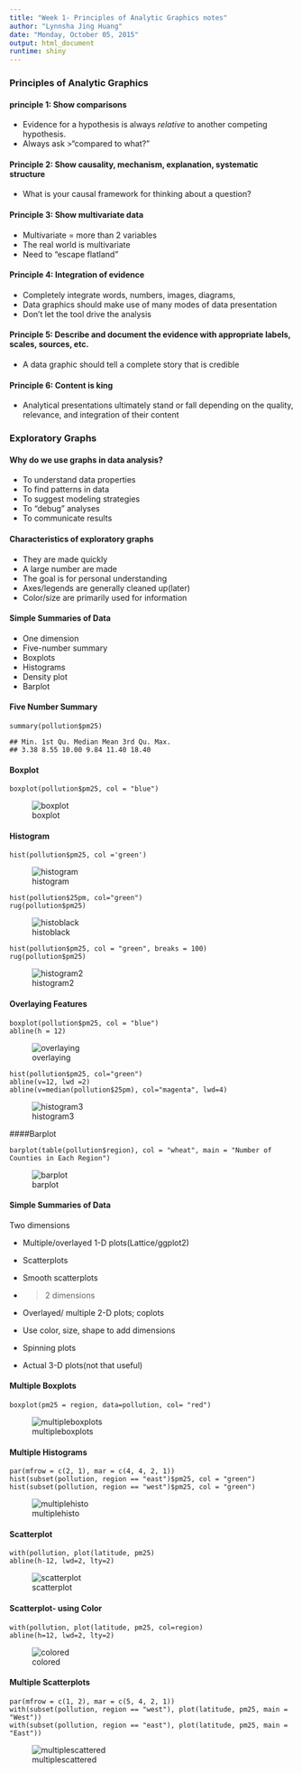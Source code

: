```yaml
---
title: "Week 1- Principles of Analytic Graphics notes"
author: "Lynnsha Jing Huang"
date: "Monday, October 05, 2015"
output: html_document
runtime: shiny
---
```

### Principles of Analytic Graphics
#### principle 1: Show comparisons
- Evidence for a hypothesis is always *relative* to another competing hypothesis.
- Always ask 
>"compared to what?"

#### Principle 2: Show causality, mechanism, explanation, systematic structure
- What is your causal framework for thinking about a question?

#### Principle 3: Show multivariate data
- Multivariate = more than 2 variables
- The real world is multivariate
- Need to "escape flatland"

#### Principle 4: Integration of evidence
- Completely integrate words, numbers, images, diagrams,
- Data graphics should make use of many modes of data presentation
- Don't let the tool drive the analysis

#### Principle 5: Describe and document the evidence with appropriate labels, scales, sources, etc.
- A data graphic should tell a complete story that is credible

#### Principle 6: Content is king
- Analytical presentations ultimately stand or fall depending on the quality, relevance, and integration of their content

### Exploratory Graphs 
#### Why do we use graphs in data analysis?

* To understand data properties
* To find patterns in data
* To suggest modeling strategies
* To "debug" analyses
* To communicate results

#### Characteristics of exploratory graphs

* They are made quickly
* A large number are made
* The goal is for personal understanding
* Axes/legends are generally cleaned up(later)
* Color/size are primarily used for information

#### Simple Summaries of Data
- One dimension
* Five-number summary
* Boxplots
* Histograms
* Density plot
* Barplot

#### Five Number Summary

```
summary(pollution$pm25)
```
```
## Min. 1st Qu. Median Mean 3rd Qu. Max.
## 3.38 8.55 10.00 9.84 11.40 18.40
```
#### Boxplot

```
boxplot(pollution$pm25, col = "blue")
```
![boxplot](https://cloud.githubusercontent.com/assets/10354653/10299325/a832cb96-6b9d-11e5-8ea6-7298c0468c40.GIF)

#### Histogram

```
hist(pollution$pm25, col ='green')
```
![histogram](https://cloud.githubusercontent.com/assets/10354653/10299384/618e4e8a-6b9e-11e5-8a84-cb771a40404d.GIF)

```
hist(pollution$25pm, col="green")
rug(pollution$pm25)
```
![histoblack](https://cloud.githubusercontent.com/assets/10354653/10299538/0f63d92a-6ba0-11e5-9cf2-41b30bb5ed0c.GIF)

```
hist(pollution$pm25, col = "green", breaks = 100)
rug(pollution$pm25)
```
![histogram2](https://cloud.githubusercontent.com/assets/10354653/10299385/647e7476-6b9e-11e5-8b45-0c58198132f9.GIF)

#### Overlaying Features

```
boxplot(pollution$pm25, col = "blue")
abline(h = 12)
```
![overlaying](https://cloud.githubusercontent.com/assets/10354653/10299392/6f05b5d0-6b9e-11e5-86c3-40c0652e1c14.GIF)

```
hist(pollution$pm25, col="green")
abline(v=12, lwd =2)
abline(v=median(pollution$25pm), col="magenta", lwd=4)
```
![histogram3](https://cloud.githubusercontent.com/assets/10354653/10299387/68b9f1dc-6b9e-11e5-83ac-30938dfb759f.GIF)


####Barplot

```
barplot(table(pollution$region), col = "wheat", main = "Number of Counties in Each Region")
```
![barplot](https://cloud.githubusercontent.com/assets/10354653/10299380/5eb083e0-6b9e-11e5-8458-d98a203e6551.GIF)

#### Simple Summaries of Data

Two dimensions

- Multiple/overlayed 1-D plots(Lattice/ggplot2)
- Scatterplots
- Smooth scatterplots

- >2 dimensions

- Overlayed/ multiple 2-D plots; coplots
- Use color, size, shape to add dimensions
- Spinning plots
- Actual 3-D plots(not that useful)

#### Multiple Boxplots

```
boxplot(pm25 = region, data=pollution, col= "red")
```
![multipleboxplots](https://cloud.githubusercontent.com/assets/10354653/10299388/6af3c518-6b9e-11e5-9385-27cc88f6b766.GIF)

#### Multiple Histograms

```
par(mfrow = c(2, 1), mar = c(4, 4, 2, 1))
hist(subset(pollution, region == "east")$pm25, col = "green")
hist(subset(pollution, region == "west")$pm25, col = "green")
```
![multiplehisto](https://cloud.githubusercontent.com/assets/10354653/10299390/6cb6b220-6b9e-11e5-9f61-76f07da1cdc0.GIF)

#### Scatterplot

```
with(pollution, plot(latitude, pm25)
abline(h-12, lwd=2, lty=2)
```
![scatterplot](https://cloud.githubusercontent.com/assets/10354653/10299393/700f1e4e-6b9e-11e5-8aa7-ee1f5e8fd56f.GIF)

#### Scatterplot- using Color

```
with(pollution, plot(latitude, pm25, col=region)
abline(h=12, lwd=2, lty=2)
```
![colored](https://cloud.githubusercontent.com/assets/10354653/10299382/6091e9e2-6b9e-11e5-972b-fe8788675486.GIF)

#### Multiple Scatterplots

```
par(mfrow = c(1, 2), mar = c(5, 4, 2, 1))
with(subset(pollution, region == "west"), plot(latitude, pm25, main = "West"))
with(subset(pollution, region == "east"), plot(latitude, pm25, main = "East"))
```
![multiplescattered](https://cloud.githubusercontent.com/assets/10354653/10299391/6deb5a24-6b9e-11e5-8a8e-d14e327165ad.GIF)









